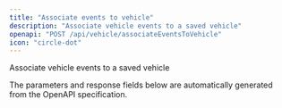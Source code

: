 ```yaml
---
title: "Associate events to vehicle"
description: "Associate vehicle events to a saved vehicle"
openapi: "POST /api/vehicle/associateEventsToVehicle"
icon: "circle-dot"
---
```


Associate vehicle events to a saved vehicle

<Note>
The parameters and response fields below are automatically generated from the OpenAPI specification.
</Note>
